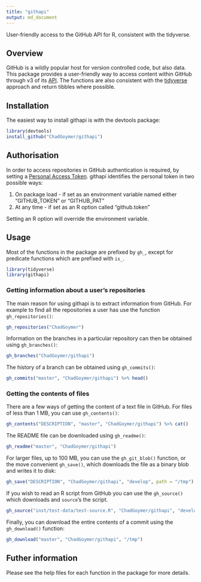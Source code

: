 ```yaml
---
title: "githapi"
output: md_document
---
```


User-friendly access to the GitHub API for R, consistent with the tidyverse.

## Overview

GitHub is a wildly popular host for version controlled code, but also data. This package 
provides a user-friendly way to access content within GitHub through v3 of its 
[API](https://developer.github.com/v3/). The functions are also consistent with the 
[tidyverse](http://www.tidyverse.org/) approach and return tibbles where possible.

## Installation

The easiest way to install githapi is with the devtools package:

```r
library(devtools)
install_github("ChadGoymer/githapi")
```

## Authorisation

In order to access repositories in GitHub authentication is required, by setting a 
[Personal Access Token](https://help.github.com/articles/creating-a-personal-access-token-for-the-command-line/).
githapi identifies the personal token in two possible ways:

 1. On package load - if set as an environment variable named either "GITHUB_TOKEN" or "GITHUB_PAT"
 2. At any time - if set as an R option called "github.token"

Setting an R option will override the environment variable.

## Usage

Most of the functions in the package are prefixed by `gh_`, except for predicate functions which are 
prefixed with `is_`.

```r
library(tidyverse)
library(githapi)
```

### Getting information about a user's repositories

The main reason for using githapi is to extract information from GitHub. For example to find all the 
repositories a user has use the function `gh_repositories()`:

```r
gh_repositories("ChadGoymer")
```

Information on the branches in a particular repository can then be obtained using `gh_branches()`:

```r
gh_branches("ChadGoymer/githapi")
```

The history of a branch can be obtained using `gh_commits()`:

```r
gh_commits("master", "ChadGoymer/githapi") %>% head()
```

### Getting the contents of files

There are a few ways of getting the content of a text file in GitHub. For files of less than 
1 MB, you can use `gh_contents()`:

```r
gh_contents("DESCRIPTION", "master", "ChadGoymer/githapi") %>% cat()
```

The README file can be downloaded using `gh_readme()`:

```r
gh_readme("master", "ChadGoymer/githapi")
```

For larger files, up to 100 MB, you can use the `gh_git_blob()` function, or the move convenient
`gh_save()`, which downloads the file as a binary blob and writes it to disk:

```r
gh_save("DESCRIPTION", "ChadGoymer/githapi", "develop", path = "/tmp")
```

If you wish to read an R script from GitHub you can use the `gh_source()` which downloads and 
`source`'s the script.

```r
gh_source("inst/test-data/test-source.R", "ChadGoymer/githapi", "develop")
```

Finally, you can download the entire contents of a commit using the `gh_download()` function:

```r
gh_download("master", "ChadGoymer/githapi", "/tmp")
```

## Futher information

Please see the help files for each function in the package for more details.
